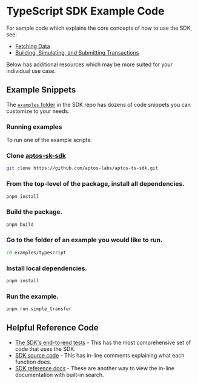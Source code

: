 
# TypeScript SDK Example Code

For sample code which explains the core concepts of how to use the SDK, see:
 - [Fetching Data](fetch-data-via-sdk.mdx)
 - [Building, Simulating, and Submitting Transactions](building-transactions.mdx)

Below has additional resources which may be more suited for your individual use case.

## Example Snippets

The [`examples` folder](https://github.com/aptos-labs/aptos-ts-sdk/tree/main/examples) in the SDK repo has dozens of code snippets you can customize to your needs. 

### Running examples

To run one of the example scripts:
<Steps>
### Clone [aptos-sk-sdk](https://github.com/aptos-labs/aptos-ts-sdk)

```bash filename="Terminal"
git clone https://github.com/aptos-labs/aptos-ts-sdk.git
```

### From the top-level of the package, install all dependencies.

```bash filename="Terminal"
pnpm install
```

### Build the package.

```bash filename="Terminal"
pnpm build
```

### Go to the folder of an example you would like to run.

```bash filename="Terminal"
cd examples/typescript
```

### Install local dependencies.

```bash filename="Terminal"
pnpm install
```

### Run the example.

```bash filename="Terminal"
pnpm run simple_transfer
```
</Steps>

## Helpful Reference Code

 - [The SDK's end-to-end tests](https://github.com/aptos-labs/aptos-ts-sdk/tree/main/tests/e2e) - This has the most comprehensive set of code that uses the SDK. 
 - [SDK source code](https://github.com/aptos-labs/aptos-ts-sdk/tree/main) - This has in-line comments explaining what each function does.
 - [SDK reference docs](https://aptos-labs.github.io/aptos-ts-sdk/) - These are another way to view the in-line documentation with built-in search.
